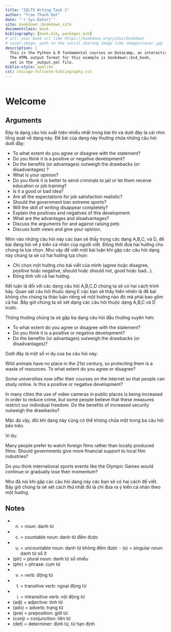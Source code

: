 ```yaml
--- 
title: "IELTS Wrting Task 1"
author: "Tran Thanh Dat"
date: "`r Sys.Date()`"
site: bookdown::bookdown_site
documentclass: book
bibliography: [book.bib, packages.bib]
# url: your book url like https://bookdown.org/yihui/bookdown
# cover-image: path to the social sharing image like images/cover.jpg
description: |
  This is the Python & R fundamental courses on Datacamp, an interactive learning platform.
  The HTML output format for this example is bookdown::bs4_book,
  set in the _output.yml file.
biblio-style: apalike
csl: chicago-fullnote-bibliography.csl
---
```


```r
```

# Welcome

## Arguments

Đây là dạng câu hỏi xuất hiện nhiều nhất trong bài thi và dưới đây là cái nhìn tổng
quát về dạng này.
Đề bài của dạng này thường chứa những câu hỏi dưới đây:

<ul class="comment">
<li>To what extent do you agree or disagree with the statement?  </li>
<li>Do you think it is a positive or negative development?  </li>
<li>Do the benefits (or advantages) outweigh the drawbacks (or disadvantages) ?  </li>
<li>What is your opinion?  </li>
<li>Do you think it is better to send criminals to jail or let them receive education or job training?  </li>
<li>Is it a good or bad idea?  </li>
<li>Are all the expectations for job satisfaction realistic?  </li>
<li>Should the government ban extreme sports?  </li>
<li>Will the skill of writing disappear completely?  </li>
<li>Explain the positives and negatives of this development.  </li>
<li>What are the advantages and disadvantages?  </li>
<li>Discuss the arguments for and against raising pets  </li>
<li>Discuss both views and give your opinion.  </li>
</ul>

Nhìn vào những câu hỏi này các bạn sẽ thấy trong các dạng A,B,C, và D, đề bài đang
hỏi về ý kiến cá nhân của người viết. Đồng thời đưa hai hướng cho chúng ta lựa
chọn. Như vậy để viết một bài luận khi gặp các câu hỏi dạng này chúng ta sẽ có hai hướng
lựa chọn:

- Chỉ chọn một hướng cho bài viết của mình (agree hoặc disagree, positive hoặc negative, should hoặc should not, good hoặc bad…).
- Đồng tình với cả hai hướng.
   
Kết luận là đối với các dạng câu hỏi A,B,C,D chúng ta sẽ có hai cách trình bày.
Quan sát câu hỏi thuộc dạng E các bạn sẽ thấy hiển nhiên là đề bài không cho chúng
ta thảo luận riêng về một hướng nào đó mà phải bao gồm cả hai.
Bây giờ chúng ta sẽ xét dạng các câu hỏi thuộc dạng A,B,C và D trước.

Thông thường chúng ta sẽ gặp ba dạng câu hỏi đầu thường xuyên hơn:

<ul class="comment">
<li>To what extent do you agree or disagree with the statement?</li>
<li>Do you think it is a positive or negative development?</li>
<li>Do the benefits (or advantages) outweigh the drawbacks (or disadvantages)?</li>  
</ul>

Dưới đây là một số ví dụ của ba câu hỏi này:

<p class="comment">
Wild animals have no place in the 21st century, so protecting them is a waste of
resources. To what extent do you agree or disagree?
</p>

<p class="comment">
Some universities now offer their courses on the internet so that people can study
online. Is this a positive or negative development?
</p>

<p class="comment">
In many cities the use of video cameras in public places is being increased in order to
reduce crime, but some people believe that these measures restrict our individual
freedom. Do the benefits of increased security outweigh the drawbacks?
</p>

Mặc dù vậy, đôi khi dạng này cũng có thể không chứa một trong ba câu hỏi bên trên.

Ví dụ:

<p class="comment">
Many people prefer to watch foreign films rather than locally produced films. Should
governments give more financial support to local film industries?
</p>

<p class="comment">
Do you think international sports events like the Olympic Games would continue or
gradually lose their momentum?
</p>

Như đã nói khi gặp các câu hỏi dạng này các bạn sẽ có hai cách để viết. Bây giờ chúng
ta sẽ xét cách thứ nhất đó là chỉ đưa ra ý kiến cá nhân theo một hướng.

## Notes

- (n) = noun: danh từ
- (c) = countable noun: danh từ đếm được
- (u) = uncountable noun: danh từ không đếm được - (s) = singular noun: danh từ số ít
- (plr) = plural noun: danh từ số nhiều
- (phr) = phrase: cụm từ
- (v) = verb: động từ
- (t) = transitive verb: ngoại động từ
- (i) = intransitive verb: nội động từ
- (adj) = adjective: tính từ
- (adv) = adverb: trạng từ
- (pre) = preposition: giới từ
- (conj) = conjunction: liên từ
- (det) = determiner: định từ, từ hạn định
